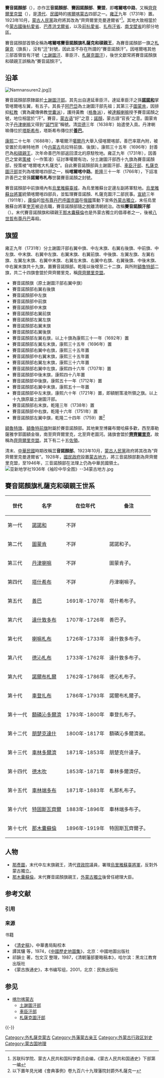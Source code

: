'''賽音諾顏部'''（{{mong|m=ᠰᠠᠶᠢᠨ ᠨᠣᠶᠠᠨ<br>ᠠᠶᠢᠮᠠᠭ|k= Сайн ноён аймаг}}），亦作'''三音諾顏部'''、'''賽因諾顏部'''、'''賽盟'''，即'''喀爾喀中路'''，又稱[[齊齊爾里克盟|齊齊爾里克盟]]（{{mong|m =ᠴᠡᠴᠡᠷᠯᠢᠭ ᠦ᠋ᠨ<br>ᠴᠢᠭᠤᠯᠭᠠᠨ|k =Цэцэрлэгийн чуулган}}），是[[清代|清代]]、[[中華民國|民國]]時的[[喀爾喀蒙古|喀爾喀蒙古]]四部之一。[[雍正|雍正]]九年（1731年）置。1923年10月，[[蒙古人民黨|蒙古人民黨]]政府將其改為“齊齊爾里克曼達爾省”<ref>苏联科学院、蒙古人民共和国科学委员会编，《蒙古人民共和国通史》下部第一编</ref>。其地大致相當於今[[蒙古國|蒙古國]][[後杭愛省|後杭愛省]]、[[巴彥洪戈爾省|巴彥洪戈爾省]]，以及[[前杭愛省|前杭愛省]]、[[扎布汗省|扎布汗省]]、[[南戈壁省|南戈壁省]]的部分地區。

賽音諾顏部首領全稱為'''喀爾喀賽音諾顏旗札薩克和碩親王'''，為賽音諾顏部一旗之[[札薩克|札薩克]]（旗長），沒有“[[汗_(頭銜)|汗]]”封號，因此並不存在所謂的“賽音諾顏汗”。因喀爾喀其他三部首領皆有汗號（[[土謝圖汗|土謝圖汗]]、車臣汗、[[札薩克圖汗|札薩克圖汗]]），後世文獻常將賽音諾顏旗和碩親王誤稱為“賽音諾顏汗”。

==沿革==
[[File:Namnansuren2.jpg|thumb]]]]

賽音諾顏部原隸屬於[[土謝圖汗部|土謝圖汗部]]。其先出自達延車臣汗。達延車臣汗之孫'''[[諾諾和|諾諾和]]'''掌管喀爾喀左翼，有五子。其長子[[阿巴岱|阿巴岱]]為土謝圖汗部先祖；其第三子[[圖蒙肯|圖蒙肯]]，因排抑[[紅教|紅教]]（實為藏傳佛教[[觉囊派|觉囊派]]），護持黃教（[[格魯派|格魯派]]），被[[達賴喇嘛|達賴喇嘛]]授予賽音諾顏之號，地位相當於“汗”。賽音，[[蒙古语|蒙古语]]“好”之意；[[那颜|諾顏]]，蒙古語“官長”之意。圖蒙肯次子[[丹津喇嘛|丹津喇嘛]]又得到“[[諾門罕|諾門罕]]”稱號。清[[崇德|崇德]]三年（1638年）始遣使入貢。丹津喇嘛傳位於[[塔斯希布|塔斯希布]]，塔斯希布傳位於'''[[善巴|善巴]]'''。

[[康熙|康熙]]二十七年（1688年），凖噶爾汗[[噶爾丹|噶爾丹]]大舉入侵喀爾喀部，善巴率眾內附，被安置於烏喇特地界（今[[内蒙古|内蒙古]]烏拉特前旗、後旗）。康熙三十五年（1696年）封善巴為[[和碩親王|和碩親王]]，次年命善巴所部返回漠北的原駐牧地。雍正九年（1731年），因善巴之堂弟[[策棱|策棱]]（一作策凌）征討準噶爾有功，分土謝圖汗部西十九旗為賽音諾顏部，授策棱“喀爾喀大札薩克”。自此賽音諾顏部與土謝圖汗部、[[車臣汗部|車臣汗部]]、[[札薩克圖汗部|札薩克圖汗部]]並列為喀爾喀四部之一，稱'''喀爾喀中路'''。[[乾隆|乾隆]]三十一年（1766年），下詔准許善巴之曾孫'''諾爾布札布'''世襲賽音諾顏之封號。

賽音諾顏部中前旗境內有[[烏里雅蘇臺城|烏里雅蘇臺城]]，為烏里雅蘇台定邊左副將軍駐地。[[烏里雅蘇台將軍|烏里雅蘇台將軍]]統領喀爾喀四部兵，並監理賽音諾顏、札薩克圖汗二部民事。[[宣統|宣統]]三年（1911年），[[庫倫|庫倫]]的[[哲布尊丹巴呼圖克圖|哲布尊丹巴呼圖克圖]]在[[俄國|俄國]]策動下宣佈[[外蒙古獨立|外蒙古獨立]]，末任烏里雅蘇台將軍[[奎芳|奎芳]]被迫去職，賽音諾顏部隨之脫離清朝統治。改稱'''賽音諾顏汗部'''（{{mong|m= ᠰᠠᠶᠢᠨ ᠨᠣᠶᠠᠨ ᠬᠠᠨ ᠠᠶᠢᠮᠠᠭ|k= Сайн ноён хан аймаг}}）。末代賽音諾顏旗和碩親王[[那木囊蘇倫|那木囊蘇倫]]也是外蒙古獨立的倡導者之一，後被[[八世哲布尊丹巴|八世哲布尊丹巴]]毒殺。

==旗盟==

雍正九年（1731年）分土謝圖汗部右翼中旗、中左末旗、右翼右後旗、中前旗、中左旗、中末旗、右翼中左旗、右翼末旗、右翼前旗、中後旗、左翼左旗、左翼右旗、左翼左末旗、右翼中末旗、右翼左末旗、右翼中右旗、右翼後旗、中後末旗、中右翼末旗共十九旗，置賽音諾顏部。乾隆以後增至二十二旗，與所附[[額魯特部|額魯特部]]二旗，共二十四旗會盟於齊齊爾里克，稱[[齊齊爾里克盟|齊齊爾里克盟]]。
*賽音諾顏旗（原土謝圖汗部右翼中旗）
*賽音諾顏部右翼右後旗
*賽音諾顏部中左旗
*賽音諾顏部中前旗
*賽音諾顏部中末旗
*賽音諾顏部右翼前旗
*賽音諾顏部左翼左旗
*賽音諾顏部右翼末旗
*賽音諾顏部右翼後旗
*賽音諾顏部左翼右旗，以上十旗為康熙三十一年（1692年）置
*賽音諾顏部左翼左末旗，康熙三十五年（1696年）置
*賽音諾顏部右翼中右旗，康熙三十五年置
*賽音諾顏部中右翼末旗，康熙三十五年置
*賽音諾顏部右翼左末旗，康熙三十六年置
*賽音諾顏部右翼中左旗，康熙四十六年（1707年）置
*賽音諾顏部中後末旗，康熙四十八年置
*賽音諾顏部中後旗，康熙五十一年（1712年）置
*賽音諾顏部右翼中末旗，康熙五十一年置
*賽音諾顏部中左末旗，康熙六十年（1721年）置，即額駙策凌所領之旗。以上十九旗原屬土謝圖汗部。
*賽音諾顏部右末旗，乾隆三年（1738年）置
*賽音諾顏部中右旗，乾隆十六年（1751年）置
*賽音諾顏部左翼中旗，乾隆二十四年（1759）置<ref>以下置年見光緒《會典事例》卷九百六十九理藩院封爵外札薩克一</ref>

[[額魯特旗|額魯特旗]]、[[額魯特前旗|額魯特前旗]]附屬於賽音諾顏部。其地東至博羅布爾哈蘇多歡，西至庫勒薩雅孛郭圖額金嶺，南至齊齊爾里克，北至齊老圖河。諸旗會盟於'''[[車車爾勒格|齊齊爾里克]]'''，故稱為[[齊齊爾里克盟|齊齊爾里克盟]]。其下有二十五[[佐領|佐領]]。

清末、[[中華民國|中華民國]]時期改稱'''三音諾顏部'''。1923年10月，[[蒙古人民黨|蒙古人民黨]]政府將其改為“齊齊爾里克曼達爾省”。1928年，[[國民政府|國民政府]]設置[[蒙古地方|蒙古地方]]，將三音諾顏部劃為齊齊爾里克盟，至1946年，三音諾顏部在法理上仍為中華民國領土。
[[File:亚新地学社1936年《袖珍中华全图》--34蒙古地方.jpg|thumb]]

== 賽音諾顏旗札薩克和碩親王世系 ==
{| class="wikitable"
|-
! 世代 !! 名字 !! 在位年代 !! 备注
|-
| 第一代 || [[諾諾和|諾諾和]] || 不詳 ||
|-
| 第二代 || [[圖蒙肯|圖蒙肯]] || 不詳 ||諾諾和子。
|-
| 第三代 || [[丹津喇嘛|丹津喇嘛]] || 不詳 ||圖蒙肯子。
|-
| 第四代 || [[塔什希布|塔什希布]] || 不詳 ||丹津喇嘛子。
|-
| 第五代 || [[善巴|善巴]] || 1691年-1707年 ||塔什希布子。 
|-
| 第六代 || [[達什敦多布|達什敦多布]] || 1707年-1726年 ||善巴子。
|-
| 第七代 || [[喇嘛札布|喇嘛札布]] || 1726年-1733年 ||達什敦多布子。
|-
| 第八代 || [[德沁札布|德沁札布]] || 1733年-1762年 ||達什敦多布子。
|-
| 第九代 || [[諾爾布札爾|諾爾布札爾]] || 1762年-1786年 || 德沁札布子。
|-
| 第十代 || [[車登扎布|車登扎布]] || 1786年-1793年 || 諾爾布札爾子。
|-
| 第十一代 || [[額磷沁多爾濟|額磷沁多爾濟]] || 1793年-1800年 ||車登扎布子。
|-
| 第十二代 || [[朋楚克達什|朋楚克達什]] || 1800年-1817年 ||額磷沁多爾濟弟。
|-
| 第十三代 || [[車林多爾濟|車林多爾濟]] || 1871年-1853年 ||朋楚克什達子。
|-
| 第十四代 || [[德木吹|德木吹]] || 1853年-1871年 ||車林多爾濟仔。
|-
| 第十五代 || [[車林端多布|車林端多布]] || 1871年-1883年 ||札那札布子。
|-
| 第十六代 || [[特固斯瓦齊爾|特固斯瓦齊爾]] || 1883年-1896年 || 車林端多布子。
|-
| 第十七代 || [[那木囊蘇倫|那木囊蘇倫]] || 1896年-1919年 || 特固斯瓦齊爾子。

|}

==人物==
*[[那彥圖|那彥圖]]，末代中左末旗親王，清代[[資政院|資政院]]議員，署理[[烏里雅蘇臺將軍|烏里雅蘇臺將軍]]，反對外蒙古獨立。
*[[那木囊蘇倫|那木囊蘇倫]]，末代賽音諾顏旗親王，[[外蒙古獨立|外蒙古獨立]]後曾任總理大臣。

== 参考文献 ==
=== 引用 ===
{{Reflist}}

=== 来源 ===
; 书籍
* 《[[清史稿|清史稿]]》，中華書局點校本 
* 譚其驤 等，1974，《[[中國歷史地圖集|中國歷史地圖集]]》，北京：中國地圖出版社 
* 祁韻士 著，包文汉 整理，1987，《清朝藩部要略稿本》，哈尔滨：黑龙江教育出版社
* 《蒙古族通史》，本书编写组，2001，北京：民族出版社

== 参见 ==
* [[喀尔喀蒙古|喀尔喀蒙古]]
** [[土謝圖汗部|土謝圖汗部]]
** [[車臣汗部|車臣汗部]]
** [[札薩克圖汗部|札薩克圖汗部]]

{{-}}
{{清朝行政区划|nocat}}
{{清代蒙古}}
{{外藩蒙古王公}}

[[Category:外札薩克蒙古|Category:外札薩克蒙古]]
[[Category:外藩蒙古亲王|Category:外藩蒙古亲王]]
[[Category:外蒙古行政区划史|Category:外蒙古行政区划史]]
[[Category:蒙古国地理|Category:蒙古国地理]]